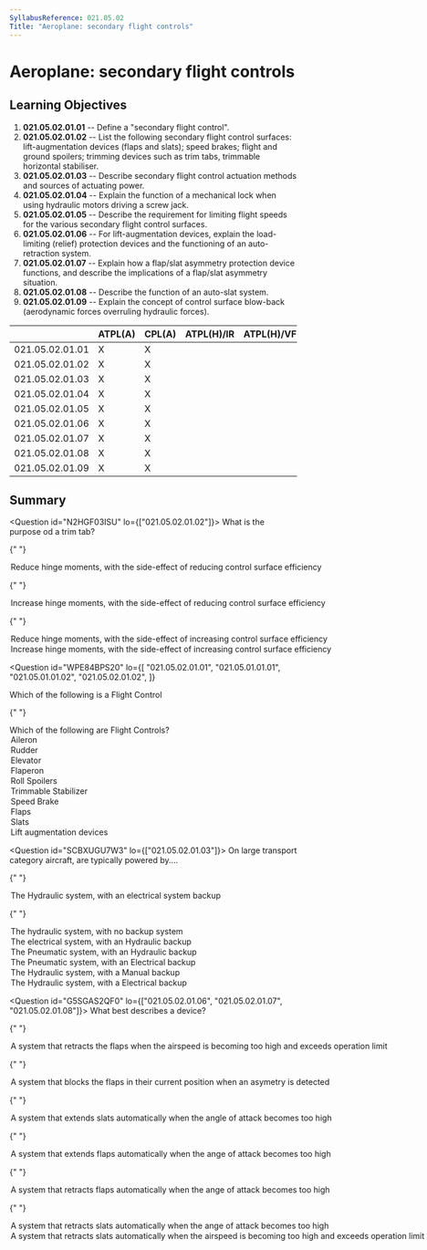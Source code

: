 ```yaml
---
SyllabusReference: 021.05.02
Title: "Aeroplane: secondary flight controls"
---
```


# Aeroplane: secondary flight controls

## Learning Objectives

1.  **021.05.02.01.01** -- Define a "secondary flight control".
2.  **021.05.02.01.02** -- List the following secondary flight control surfaces:
    lift-augmentation devices (flaps and slats); speed brakes; flight and ground
    spoilers; trimming devices such as trim tabs, trimmable horizontal
    stabiliser.
3.  **021.05.02.01.03** -- Describe secondary flight control actuation methods
    and sources of actuating power.
4.  **021.05.02.01.04** -- Explain the function of a mechanical lock when using
    hydraulic motors driving a screw jack.
5.  **021.05.02.01.05** -- Describe the requirement for limiting flight speeds
    for the various secondary flight control surfaces.
6.  **021.05.02.01.06** -- For lift-augmentation devices, explain the
    load-limiting (relief) protection devices and the functioning of an
    auto-retraction system.
7.  **021.05.02.01.07** -- Explain how a flap/slat asymmetry protection device
    functions, and describe the implications of a flap/slat asymmetry situation.
8.  **021.05.02.01.08** -- Describe the function of an auto-slat system.
9.  **021.05.02.01.09** -- Explain the concept of control surface blow-back
    (aerodynamic forces overruling hydraulic forces).

|                 | ATPL(A) | CPL(A) | ATPL(H)/IR | ATPL(H)/VFR | CPL(H) | IR  | CBIR(A) |
| --------------- | ------- | ------ | ---------- | ----------- | ------ | --- | ------- |
| 021.05.02.01.01 | X       | X      |            |             |        |     |         |
| 021.05.02.01.02 | X       | X      |            |             |        |     |         |
| 021.05.02.01.03 | X       | X      |            |             |        |     |         |
| 021.05.02.01.04 | X       | X      |            |             |        |     |         |
| 021.05.02.01.05 | X       | X      |            |             |        |     |         |
| 021.05.02.01.06 | X       | X      |            |             |        |     |         |
| 021.05.02.01.07 | X       | X      |            |             |        |     |         |
| 021.05.02.01.08 | X       | X      |            |             |        |     |         |
| 021.05.02.01.09 | X       | X      |            |             |        |     |         |

## Summary

<Question id="N2HGF03ISU" lo={["021.05.02.01.02"]}>
  <Text variant="oneCorrect">What is the purpose od a trim tab?</Text>

{" "}

<Option subject={[[]]}>
  Reduce hinge moments, with the side-effect of reducing control surface
  efficiency
</Option>

{" "}

<Option>
  Increase hinge moments, with the side-effect of reducing control surface
  efficiency
</Option>

{" "}

<Option>
  Reduce hinge moments, with the side-effect of increasing control surface
  efficiency
</Option>

  <Option>
    Increase hinge moments, with the side-effect of increasing control surface
    efficiency
  </Option>
</Question>

<Question
  id="WPE84BPS20"
  lo={[
  "021.05.02.01.01",
  "021.05.01.01.01",
  "021.05.01.01.02",
  "021.05.02.01.02",
  ]}
>
  <Text variant="oneCorrect">
    Which of the following is a <Subject /> Flight Control
  </Text>

{" "}

<Text variant="multipleCorrect" select={4}>
  Which of the following are <Subject /> Flight Controls?
</Text>

  <Option subject={[["Primary"]]}>Aileron</Option>
  <Option subject={[["Primary"]]}>Rudder</Option>
  <Option subject={[["Primary"]]}>Elevator</Option>
  <Option subject={[["Primary"]]}>Flaperon</Option>
  <Option subject={[["Primary"]]}>Roll Spoilers</Option>
  <Option subject={[["Secondary"]]}>Trimmable Stabilizer</Option>
  <Option subject={[["Secondary"]]}>Speed Brake</Option>
  <Option subject={[["Secondary"]]}>Flaps</Option>
  <Option subject={[["Secondary"]]}>Slats</Option>
  <Option subject={[["Secondary"]]}>Lift augmentation devices</Option>
</Question>

<Question id="SCBXUGU7W3" lo={["021.05.02.01.03"]}>
  <Text variant="oneCorrect">
    On large transport category aircraft, <Subject /> are typically powered
    by....
  </Text>

{" "}

<Option
  subject={[["trailing edge flaps"], ["leading edge devices"], [" slats"]]}
>
  The Hydraulic system, with an electrical system backup
</Option>

{" "}

<Option
  subject={[["horizontal stabilizer"], ["speed brakes"]]}
  why="These systems are not as essential as the other primary and secondary system. In case of failure, the plane is still flyable."
>
  The hydraulic system, with no backup system
</Option>

  <Option>The electrical system, with an Hydraulic backup</Option>
  <Option>The Pneumatic system, with an Hydraulic backup</Option>
  <Option>The Pneumatic system, with an Electrical backup</Option>
  <Option>The Hydraulic system, with a Manual backup</Option>
  <Option>The Hydraulic system, with a Electrical backup</Option>
</Question>

<Question id="G5SGAS2QF0" lo={["021.05.02.01.06", "021.05.02.01.07", "021.05.02.01.08"]}>
  <Text variant="oneCorrect">
    What best describes a <Subject /> device?
  </Text>

{" "}

<Option subject={[["flap load relief"], ["flap load-limiting protection"]]}>
  A system that retracts the flaps when the airspeed is becoming too high and
  exceeds operation limit
</Option>

{" "}

<Option subject={[["flap asymmetry protection"]]}>
  A system that blocks the flaps in their current position when an asymetry is
  detected
</Option>

{" "}

<Option subject={[["auto slat"]]}>
  A system that extends slats automatically when the angle of attack becomes too
  high
</Option>

{" "}

<Option>
  A system that extends flaps automatically when the ange of attack becomes too
  high
</Option>

{" "}

<Option>
  A system that retracts flaps automatically when the ange of attack becomes too
  high
</Option>

{" "}

<Option>
  A system that retracts slats automatically when the ange of attack becomes too
  high
</Option>

  <Option>
    A system that retracts slats automatically when the airspeed is becoming too
    high and exceeds operation limit
  </Option>
</Question>
